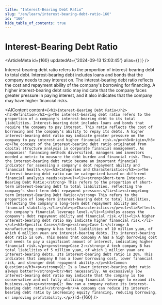 ```yaml
---
title: "Interest-Bearing Debt Ratio"
slug: "/en/learn/interest-bearing-debt-ratio-160"
id: "160"
hide_table_of_contents: true
---
```



# Interest-Bearing Debt Ratio

<ArticleMeta id={160} updatedAt={'2024-09-13 12:03:45'} alias={`[]`} />
<div className='border-solid border-b border-t-0 my-4 border-[var(--ifm-color-gray-300)]' />

Interest-bearing debt ratio refers to the proportion of interest-bearing debt to total debt. Interest-bearing debt includes loans and bonds that the company needs to pay interest on. The interest-bearing debt ratio reflects the cost and repayment ability of the company's borrowing for financing. A higher interest-bearing debt ratio may indicate that the company faces greater pressure in paying interest, and it also indicates that the company may have higher financial risks.

<AIContent content={`<h2>Interest-Bearing Debt Ratio</h2><h3>Definition</h3><p>The interest-bearing debt ratio refers to the proportion of a company's interest-bearing debt to its total liabilities. Interest-bearing debt includes loans and bonds that require the company to pay interest. This ratio reflects the cost of borrowing and the company's ability to repay its debts. A higher interest-bearing debt ratio may indicate greater pressure on the company to pay interest and higher financial risk.</p><h3>Origin</h3><p>The concept of the interest-bearing debt ratio originated from capital structure analysis in corporate financial management. As companies' financing methods diversified, managers and investors needed a metric to measure the debt burden and financial risk. Thus, the interest-bearing debt ratio became an important financial indicator for assessing a company's debt repayment ability and financial health.</p><h3>Categories and Characteristics</h3><p>The interest-bearing debt ratio can be categorized based on different financial analysis needs:</p><ul><li><strong>Short-term Interest-Bearing Debt Ratio:</strong> This refers to the proportion of short-term interest-bearing debt to total liabilities, reflecting the company's short-term debt repayment pressure.</li><li><strong>Long-term Interest-Bearing Debt Ratio:</strong> This refers to the proportion of long-term interest-bearing debt to total liabilities, reflecting the company's long-term debt repayment ability and financial stability.</li></ul><p>Characteristics:</p><ul><li>Reflects the company's financial leverage level.</li><li>Helps assess the company's debt repayment ability and financial risk.</li><li>A higher interest-bearing debt ratio may indicate higher financial risk.</li></ul><h3>Specific Cases</h3><p><strong>Case 1:</strong> A manufacturing company A has total liabilities of 10 million yuan, of which 6 million yuan are interest-bearing debts. Its interest-bearing debt ratio is 60%. This means that company A has a high borrowing cost and needs to pay a significant amount of interest, indicating higher financial risk.</p><p><strong>Case 2:</strong> A tech company B has total liabilities of 5 million yuan, of which 1 million yuan are interest-bearing debts. Its interest-bearing debt ratio is 20%. This indicates that company B has a lower borrowing cost, lower financial risk, and stronger debt repayment ability.</p><h3>Common Questions</h3><p><strong>Q1: Is a lower interest-bearing debt ratio always better?</strong><br/>Not necessarily. An excessively low interest-bearing debt ratio may indicate that the company is too conservative and not fully utilizing financial leverage to expand its business.</p><p><strong>Q2: How can a company reduce its interest-bearing debt ratio?</strong><br/>A company can reduce its interest-bearing debt ratio by increasing equity financing, reducing borrowing, or improving profitability.</p>`} id={160} />
